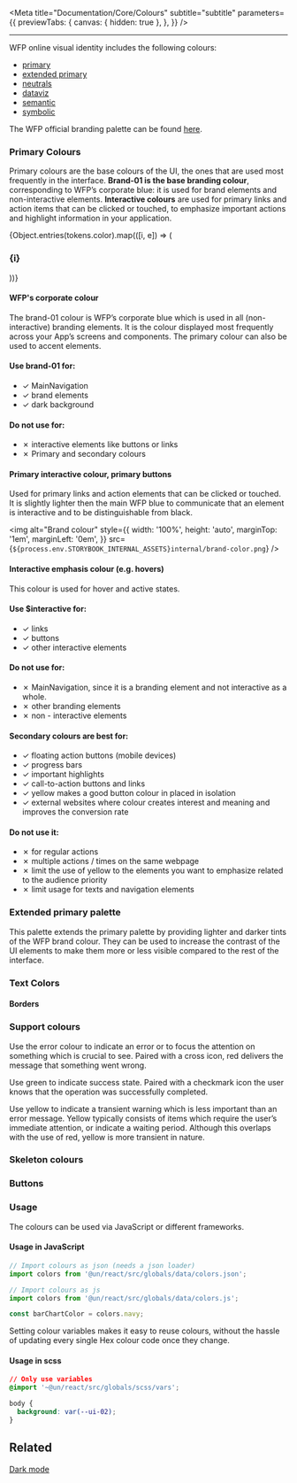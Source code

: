 
<Meta
  title="Documentation/Core/Colours"
  subtitle="subtitle"
  parameters={{
    previewTabs: {
      canvas: { hidden: true },
    },
  }}
/>

<hr />

WFP online visual identity includes the following colours:

- [primary](#primary-colours)
- [extended primary](#extended-primary-palette)
- [neutrals](#neutral-colors)
- [dataviz](#data-visualisation-palettes)
- [semantic](#semantic-colours)
- [symbolic](#symbolic-colours)

The WFP official branding palette can be found [here](http://brand.manuals.wfp.org/en/core-elements/colours/colour-palette/).

### Primary Colours

Primary colours are the base colours of the UI, the ones that are used most
frequently in the interface. **Brand-01 is the base branding colour**,
corresponding to WFP’s corporate blue: it is used for brand elements and
non-interactive elements. **Interactive colours** are used for primary
links and action items that can be clicked or touched, to emphasize important
actions and highlight information in your application.

<div>
  {Object.entries(tokens.color).map(([i, e]) => (
    <div>
      <h3>{i}</h3>
      <ColourList tokens={e} />
    </div>
  ))}
</div>

<Colour color="brand-01" />
<h4 className="wfp--story__sub-heading">WFP's corporate colour</h4>

The brand-01 colour is WFP’s corporate blue which is used in all
(non-interactive) branding elements. It is the colour displayed most
frequently across your App’s screens and components. The primary colour
can also be used to accent elements.

#### Use brand-01 for:

- ✓ MainNavigation
- ✓ brand elements
- ✓ dark background

#### Do not use for:

- ✗ interactive elements like buttons or links
- ✗ Primary and secondary colours

<Colour color="interactive-01" />

<h4 className="wfp--story__sub-heading">
  Primary interactive colour, primary buttons
</h4>

Used for primary links and action elements that can be clicked or touched. It
is slightly lighter then the main WFP blue to communicate that an element is
interactive and to be distinguishable from black.

<img
  alt="Brand colour"
  style={{
    width: '100%',
    height: 'auto',
    marginTop: '1em',
    marginLeft: '0em',
  }}
  src={`${process.env.STORYBOOK_INTERNAL_ASSETS}internal/brand-color.png`}
/>

<Colour color="interactive-02" />
<h4 className="wfp--story__sub-heading">
  Interactive emphasis colour (e.g. hovers)
</h4>

This colour is used for hover and active states.

#### Use $interactive for:

- ✓ links
- ✓ buttons
- ✓ other interactive elements

#### Do not use for:

- ✗ MainNavigation, since it is a branding element and not interactive as a whole.
- ✗ other branding elements
- ✗ non - interactive elements

#### Secondary colours are best for:

- ✓ floating action buttons (mobile devices)
- ✓ progress bars
- ✓ important highlights
- ✓ call-to-action buttons and links
- ✓ yellow makes a good button colour in placed in isolation
- ✓ external websites where colour creates interest and meaning and
  improves the conversion rate

#### Do not use it:

- ✗ for regular actions
- ✗ multiple actions / times on the same webpage
- ✗ limit the use of yellow to the elements you want to emphasize
  related to the audience priority
- ✗ limit usage for texts and navigation elements

### Extended primary palette

This palette extends the primary palette by providing lighter and darker
tints of the WFP brand colour. They can be used to increase the contrast
of the UI elements to make them more or less visible compared to the
rest of the interface.

<ColourList filter="Layer" />

### Text Colors

<ColourList filter="Text" />

<!--

### ui-01 and ui-02

<h4 className="wfp--story__sub-heading">
  Container and page background colors
</h4>

**ui-01** is used as the page background if there are not Modules on
top of it, while ui-02 is used as the page background when there are
Modules on top.

<img
  alt="Brand colour"
  style={{
    width: '100%',
    height: 'auto',
    marginTop: '3em',
    marginLeft: '0em',
  }}
  src={`${process.env.STORYBOOK_INTERNAL_ASSETS}internal/background-contrast.png`}
/>
-->

<!--
### Data visualisation palettes

#### Sequential palette #1 (default)

<ColourList filter="Links" />

#### Sequential palette #2 (secondary)

<ColourList filter="Icons" />
-->

#### Borders

<ColourList filter="Borders" />

### Support colours

<ColourList filter="Support" />

<Colour color="support-01" />

Use the error colour to indicate an error or to focus the attention on something
which is crucial to see. Paired with a cross icon, red delivers the message that
something went wrong.

<Colour color="support-02" />

Use green to indicate success state. Paired with a checkmark icon the user
knows that the operation was successfully completed.

<Colour color="support-03" />

Use yellow to indicate a transient warning which is less important than an
error message. Yellow typically consists of items which require the user’s
immediate attention, or indicate a waiting period. Although this overlaps with
the use of red, yellow is more transient in nature.

### Skeleton colours

<ColourList filter="Skeleton" />

### Buttons

<ColourList filter="Button" />

### Usage

The colours can be used via JavaScript or different frameworks.

#### Usage in JavaScript

```jsx
// Import colours as json (needs a json loader)
import colors from '@un/react/src/globals/data/colors.json';

// Import colours as js
import colors from '@un/react/src/globals/data/colors.js';

const barChartColor = colors.navy;
```

Setting colour variables makes it easy to reuse colours, without the hassle of updating every single Hex colour code once they change.

#### Usage in scss

```css
// Only use variables
@import '~@un/react/src/globals/scss/vars';

body {
  background: var(--ui-02);
}
```

## Related

[Dark mode](?path=/docs/documentation-guidelines-darkmode-custom-colours--page)

